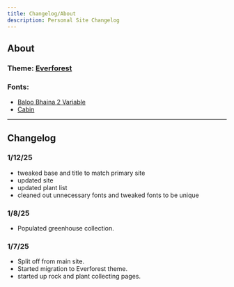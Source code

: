 ```yaml
---
title: Changelog/About
description: Personal Site Changelog
---
```


## About

### Theme: <a target="_base" href="https://github.com/sainnhe/everforest">Everforest</a>

### Fonts:
 - <a target="_base" href="https://fontsource.org/fonts/baloo-bhaina-2">Baloo Bhaina 2 Variable</a>
 - <a target="_base" href="https://fontsource.org/fonts/cabin">Cabin</a>


---
## Changelog

### 1/12/25
- tweaked base and title to match primary site
- updated site
- updated plant list
- cleaned out unnecessary fonts and tweaked fonts to be unique

### 1/8/25

- Populated greenhouse collection.

### 1/7/25

- Split off from main site.
- Started migration to Everforest theme.
- started up rock and plant collecting pages.